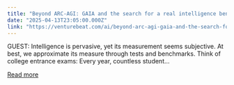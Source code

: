 ```yaml
---
title: "Beyond ARC-AGI: GAIA and the search for a real intelligence benchmark"
date: "2025-04-13T23:05:00.000Z"
link: "https://venturebeat.com/ai/beyond-arc-agi-gaia-and-the-search-for-a-real-intelligence-benchmark/"
---
```


GUEST: Intelligence is pervasive, yet its measurement seems subjective. At best, we approximate its measure through tests and benchmarks. Think of college entrance exams: Every year, countless student...

[Read more](https://venturebeat.com/ai/beyond-arc-agi-gaia-and-the-search-for-a-real-intelligence-benchmark/)
